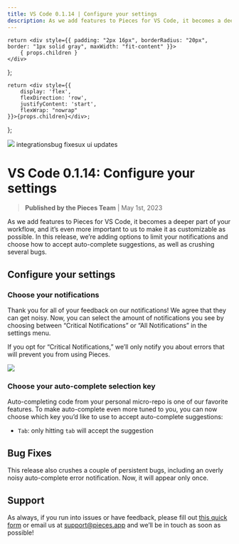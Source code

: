 ```yaml
---
title: VS Code 0.1.14 | Configure your settings
description: As we add features to Pieces for VS Code, it becomes a deeper part of your workflow and it’s even more important to us to make it as customizable as possible. In this release, we’re adding options to limit your notifications and choose how to accept auto-complete suggestions, as well as crushing several bugs.
---
```


    return <div style={{ padding: "2px 16px", borderRadius: "20px", border: "1px solid gray", maxWidth: "fit-content" }}>
        { props.children }
    </div>
};

    return <div style={{
        display: 'flex',
        flexDirection: 'row',
        justifyContent: 'start',
        flexWrap: "nowrap"
    }}>{props.children}</div>;
};

<link rel="canonical" href="https://code.pieces.app/updates/vs-code-0-1-14-configure-your-settings" />

![](https://uploads-ssl.webflow.com/6143afec68f555387049efb3/630d870d6cc4c325136ab5e9_ezgif_com-gif-maker60_eac30519cc627abe630ef7563756a6b9_2000.png)
<GridFlexRow><Tag>integrations</Tag><Tag>bug fixes</Tag><Tag>ux ui updates</Tag></GridFlexRow>

# VS Code 0.1.14: Configure your settings
> **Published by the Pieces Team** | May 1st, 2023

As we add features to Pieces for VS Code, it becomes a deeper part of your workflow, and it’s even more important to us to make it as customizable as possible. In this release, we’re adding options to limit your notifications and choose how to accept auto-complete suggestions, as well as crushing several bugs.

## Configure your settings
### Choose your notifications

Thank you for all of your feedback on our notifications! We agree that they can get noisy. Now, you can select the amount of notifications you see by choosing between “Critical Notifications” or “All Notifications” in the settings menu.

If you opt for “Critical Notifications,” we’ll only notify you about errors that will prevent you from using Pieces.

![](https://uploads-ssl.webflow.com/6143afec68f555387049efb3/630d870e6cc4c328516ab813_ezgif_com-gif-maker58_1a620b0c27797d853fac7b8f288c028e_800.png)

### Choose your auto-complete selection key

Auto-completing code from your personal micro-repo is one of our favorite features. To make auto-complete even more tuned to you, you can now choose which key you’d like to use to accept auto-complete suggestions:

- ```Tab```: only hitting ```tab``` will accept the suggestion

## Bug Fixes
This release also crushes a couple of persistent bugs, including an overly noisy auto-complete error notification. Now, it will appear only once.

## Support
As always, if you run into issues or have feedback, please fill out <a href="https://getpieces.typeform.com/to/mCjBSIjF" target="_blank" rel="noopener noreferrer">this quick form</a> or email us at <a href="mailto:support@pieces.app" target="_blank" rel="noopener noreferrer">support@pieces.app</a> and we’ll be in touch as soon as possible!